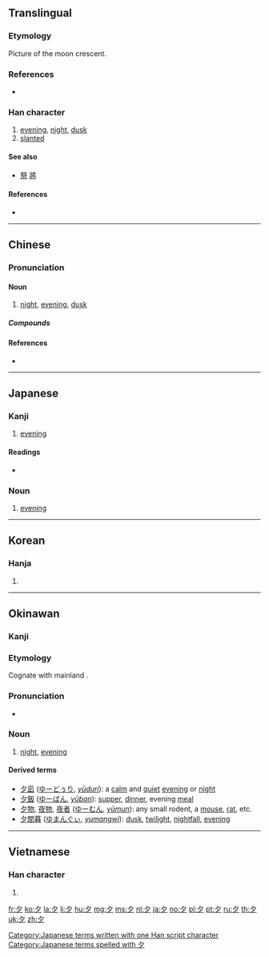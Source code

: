 {{also|タ}}
==Translingual==
{{stroke order|strokes=3}}
{{stroke order|type=animate}}

===Etymology===
{{Han etyl}}
{{liushu|p}} Picture of the moon crescent.

===References===
* {{cite-web
|url=http://internationalscientific.org/CharacterEtymology.aspx?characterInput=夕
|title=夕
|work=Chinese Etymology
|author=Richard Sears
|language=English/Mandarin
|accessdate=2014-02-24}}

===Han character===
{{Han char|rn=36|rad=夕|as=00|sn=3|four=27200|canj=NI}}

# [[evening]], [[night]], [[dusk]]
# [[slanted]]

====See also====
* [[祭]] [[將]] <!-- Unrelated but graphically similar components -->

====References====
* {{Han ref|kx=0246.010|dkj=05749|dj=0487.040|hdz=20859.010|uh=5915|ud=22805|bh=A469|bd=42089}}

----

==Chinese==
{{zh-forms}}

===Pronunciation===
{{zh-pron
|m=xī
|c=zik6
|h=pfs=sip
|mn=se̍k/sia̍h
|w=
|mc=y
|oc=y
|ma=|ma2=
|cat=n
}}

====Noun====
{{zh-noun}}

# [[night]], [[evening]], [[dusk]]

=====Compounds=====
{{der3|title=Compounds
| {{zh-l|夕陽}}
| {{zh-l|夕陽西下}}
}}

====References====
* {{R:cedict}}

----

==Japanese==

===Kanji===
{{ja-kanji|grade=1|rs=夕00}}

# [[evening]]

====Readings====
* {{ja-readings
|goon=[[じゃく]] (jaku) {{qualifier|non-[[w:Jōyō kanji|Jōyō]] reading}}
|kanon=[[せき]] (seki)
|kun=[[ゆう]] (yuu) < [[ゆふ]] (yufu)}}

===Noun===
{{ja-noun|ゆう|hhira=ゆふ}}

# [[evening]]

[[Category:Japanese terms written with one Han script character]]
[[Category:Japanese terms spelled with 夕]]

----

==Korean==

===Hanja===
{{ko-hanja|hangeul=[[석]], [[사]]|eumhun=[[저녁]]석|ehy=cenyeksek|rv=seok, sa|mr=sŏk, sa|y=sek, sa}}

# {{defn|lang=ko|sort=夕00}}

----

==Okinawan==

===Kanji===
{{head|ryu|kanji|hiragana|ゆー|romaji|yū}}

===Etymology===
Cognate with mainland {{etyl|ja|-}} {{m|ja|夕|tr=yū}}.

===Pronunciation===
* {{IPA|/juː/|lang=ryu}}

===Noun===
{{head|ryu|noun|hiragana|ゆー|romaji|yū}}

# [[night]], [[evening]]

====Derived terms====
* [[夕凪]] ([[ゆーどぅり]], ''[[yūduri]]''): a [[calm]] and [[quiet]] [[evening]] or [[night]]
* [[夕飯]] ([[ゆーばん]], ''[[yūban]]''): [[supper]], [[dinner]], evening [[meal]]
* [[夕物]], [[夜物]], [[夜者]] ([[ゆーむん]], ''[[yūmun]]''): any small rodent, a [[mouse]], [[rat]], etc.
* [[夕間暮]] ([[ゆまんぐぃ]], ''[[yumangwi]]''): [[dusk]], [[twilight]], [[nightfall]], [[evening]]

----

==Vietnamese==

===Han character===
{{vi-hantu|[[tịch]]|rs=夕00}}

# {{defn|lang=vi|sort=夕00}}

[[Category:CJKV radicals| ]]

[[fr:夕]]
[[ko:夕]]
[[la:夕]]
[[li:夕]]
[[hu:夕]]
[[mg:夕]]
[[ms:夕]]
[[nl:夕]]
[[ja:夕]]
[[no:夕]]
[[pl:夕]]
[[pt:夕]]
[[ru:夕]]
[[th:夕]]
[[uk:夕]]
[[zh:夕]]